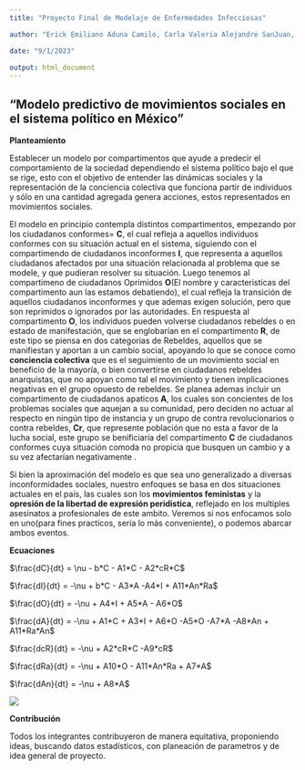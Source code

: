 ---
title: "Proyecto Final de Modelaje de Enfermedades Infecciosas"

author: "Erick Emiliano Aduna Camilo, Carla Valeria Alejandre SanJuan, Jesus Julian Barron Moreno"

date: "9/1/2023"

output: html_document
---

## "Modelo predictivo de movimientos sociales en el sistema político en México"

**Planteamiento**

Establecer un modelo por compartimentos que ayude a predecir el comportamiento de la sociedad dependiendo el sistema político bajo el que se rige, esto con el objetivo de entender las dinámicas sociales y la representación de la conciencia colectiva que funciona partir de individuos y sólo en una cantidad agregada genera acciones, estos representados en movimientos sociales.

El modelo en principio contempla distintos compartimentos, empezando por los ciudadanos conformes= **C**, el cual refleja a aquellos individuos conformes con su situación actual en el sistema, siguiendo con el compartimendo de ciudadanos inconformes **I**, que representa a aquellos ciudadanos afectados por una situación relacionada al problema que se modele, y que pudieran resolver su situación. Luego tenemos al compartimeno de ciudadanos Oprimidos **O**(El nombre y caracteristicas del compartimento aun las estamos debatiendo), el cual refleja la transición de aquellos ciudadanos inconformes y que ademas exigen solución, pero que son reprimidos o ignorados por las autoridades. En respuesta al compartimento **O**, los individuos pueden volverse ciudadanos rebeldes o en estado de manifestación, que se englobarían en el compartimento **R**, de este tipo se piensa en dos categorias de Rebeldes, aquellos que se manifiestan y aportan a un cambio social, apoyando lo que se conoce como **conciencia colectiva** que es el seguimiento de un movimiento social en beneficio de la mayoría, o bien convertirse en ciudadanos rebeldes anarquistas, que no apoyan como tal el movimiento y tienen implicaciones negativas en el grupo opuesto de rebeldes. Se planea ademas incluir un compartimento de ciudadanos apaticos **A**, los cuales son concientes de los problemas sociales que aquejan a su comunidad, pero deciden no actuar al respecto en ningún tipo de instancia y un grupo de contra revolucionarios o contra rebeldes, **Cr**, que represente población que no esta a favor de la lucha social, este grupo se benificiaría del compartimento **C** de ciudadanos conformes cuya situación comoda no propicia que busquen un cambio y a su vez afectarían negativamente .

Si bien la aproximación del modelo es que sea uno generalizado a diversas inconformidades sociales, nuestro enfoques se basa en dos situaciones actuales en el país, las cuales son los **movimientos feministas** y la **opresión de la libertad de expresión peridistica**, reflejado en los multiples asesinatos a profesionales de este ambito. Veremos si nos enfocamos solo en uno(para fines practicos, sería lo más conveniente), o podemos abarcar ambos eventos.

**Ecuaciones**

$\frac{dC}{dt} = \nu - b*C - A1*C - A2*cR*C$

$\frac{dI}{dt} = -\nu + b*C - A3*A -A4*I + A11*An*Ra$

$\frac{dO}{dt} = -\nu + A4*I + A5*A - A6*O$

$\frac{dA}{dt} = -\nu + A1*C + A3*I + A6*O -A5*O -A7*A -A8*An + A11*Ra*An$

$\frac{dcR}{dt} = -\nu + A2*cR*C -A9*cR$

$\frac{dRa}{dt} = -\nu + A10*O - A11*An*Ra + A7*A$

$\frac{dAn}{dt} = -\nu + A8*A$

![](IMAGENES/Esquema%20de%20compartimentos.jpg)

**Contribución**

Todos los integrantes contribuyeron de manera equitativa, proponiendo ideas, buscando datos estadísticos, con planeación de parametros y de idea general de proyecto.
